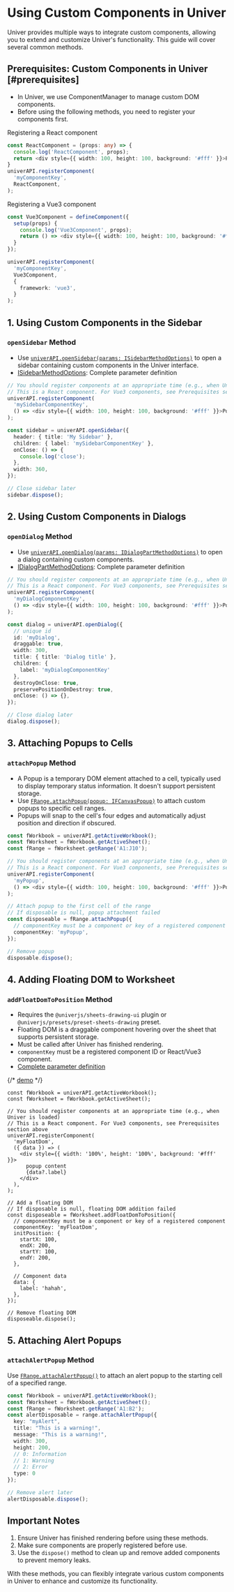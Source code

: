 
# Using Custom Components in Univer

Univer provides multiple ways to integrate custom components, allowing you to extend and customize Univer's functionality. This guide will cover several common methods.

## Prerequisites: Custom Components in Univer [#prerequisites]

* In Univer, we use ComponentManager to manage custom DOM components.
* Before using the following methods, you need to register your components first.

Registering a React component

```typescript
const ReactComponent = (props: any) => {
  console.log('ReactComponent', props);
  return <div style={{ width: 100, height: 100, background: '#fff' }}>Popup Content</div>
}
univerAPI.registerComponent(
  'myComponentKey',
  ReactComponent,
);
```

Registering a Vue3 component

```typescript
const Vue3Component = defineComponent({
  setup(props) {
    console.log('Vue3Component', props);
    return () => <div style={{ width: 100, height: 100, background: '#fff' }}>Popup Content</div>
  }
});

univerAPI.registerComponent(
  'myComponentKey',
  Vue3Component,
  {
    framework: 'vue3',
  }
);
```

## 1. Using Custom Components in the Sidebar

### `openSidebar` Method <VersionBadge version="0.3.0+" />

* Use [`univerAPI.openSidebar(params: ISidebarMethodOptions)`](https://reference.univer.ai/en-US/classes/FUniver#opensidebar) to open a sidebar containing custom components in the Univer interface.
* [ISidebarMethodOptions](https://github.com/dream-num/univer/blob/dev/packages/ui/src/views/components/sidebar/Sidebar.tsx#L26-L39): Complete parameter definition

```typescript
// You should register components at an appropriate time (e.g., when Univer is loaded)
// This is a React component. For Vue3 components, see Prerequisites section above
univerAPI.registerComponent(
  'mySidebarComponentKey',
  () => <div style={{ width: 100, height: 100, background: '#fff' }}>Popup Content</div>
);

const sidebar = univerAPI.openSidebar({
  header: { title: 'My Sidebar' },
  children: { label: 'mySidebarComponentKey' },
  onClose: () => {
    console.log('close');
  },
  width: 360,
});

// Close sidebar later
sidebar.dispose();
```

## 2. Using Custom Components in Dialogs

### `openDialog` Method <VersionBadge version="0.3.0+" />

* Use [`univerAPI.openDialog(params: IDialogPartMethodOptions)`](https://reference.univer.ai/en-US/classes/FUniver#opendialog) to open a dialog containing custom components.
* [IDialogPartMethodOptions](https://github.com/dream-num/univer/blob/dev/packages/ui/src/views/components/dialog-part/interface.ts#L21-L27): Complete parameter definition

```typescript
// You should register components at an appropriate time (e.g., when Univer is loaded)
// This is a React component. For Vue3 components, see Prerequisites section above
univerAPI.registerComponent(
  'myDialogComponentKey',
  () => <div style={{ width: 100, height: 100, background: '#fff' }}>Popup Content</div>
);

const dialog = univerAPI.openDialog({
  // unique id
  id: 'myDialog',
  draggable: true,
  width: 300,
  title: { title: 'Dialog title' },
  children: { 
    label: 'myDialogComponentKey'
  },
  destroyOnClose: true,
  preservePositionOnDestroy: true,
  onClose: () => {},
});

// Close dialog later
dialog.dispose();
```

## 3. Attaching Popups to Cells <VersionBadge version="0.2.10+" />

### `attachPopup` Method

* A Popup is a temporary DOM element attached to a cell, typically used to display temporary status information. It doesn't support persistent storage.
* Use [`FRange.attachPopup(popup: IFCanvasPopup)`](https://reference.univer.ai/en-US/classes/FRange#attachpopup) to attach custom popups to specific cell ranges.
* Popups will snap to the cell's four edges and automatically adjust position and direction if obscured.

```typescript
const fWorkbook = univerAPI.getActiveWorkbook();
const fWorksheet = fWorkbook.getActiveSheet();
const fRange = fWorksheet.getRange('A1:J10');

// You should register components at an appropriate time (e.g., when Univer is loaded)
// This is a React component. For Vue3 components, see Prerequisites section above
univerAPI.registerComponent(
  'myPopup',
  () => <div style={{ width: 100, height: 100, background: '#fff' }}>Popup Content</div>
);

// Attach popup to the first cell of the range
// If disposable is null, popup attachment failed
const disposeable = fRange.attachPopup({
  // componentKey must be a component or key of a registered component
  componentKey: 'myPopup',
});

// Remove popup
disposable.dispose();
```

## 4. Adding Floating DOM to Worksheet <VersionBadge version="0.2.10+" />

### `addFloatDomToPosition` Method

* Requires the `@univerjs/sheets-drawing-ui` plugin or `@univerjs/presets/preset-sheets-drawing` preset.
* Floating DOM is a draggable component hovering over the sheet that supports persistent storage.
* Must be called after Univer has finished rendering.
* `componentKey` must be a registered component ID or React/Vue3 component.
* [Complete parameter definition](https://github.com/dream-num/univer/blob/dev/packages/sheets-drawing-ui/src/facade/f-worksheet.ts#L32)

{/* [demo](https://stackblitz.com/edit/awesome-univer-sheets-vite-demo-fqsu99?file=package.json,src%2Fmain.tsx) */}

```tsx
const fWorkbook = univerAPI.getActiveWorkbook();
const fWorksheet = fWorkbook.getActiveSheet();

// You should register components at an appropriate time (e.g., when Univer is loaded)
// This is a React component. For Vue3 components, see Prerequisites section above
univerAPI.registerComponent(
  'myFloatDom',
  ({ data }) => (
    <div style={{ width: '100%', height: '100%', background: '#fff' }}>
      popup content
      {data?.label}
    </div>
  ),
);

// Add a floating DOM
// If disposable is null, floating DOM addition failed
const disposeable = fWorksheet.addFloatDomToPosition({
  // componentKey must be a component or key of a registered component
  componentKey: 'myFloatDom',
  initPosition: {
    startX: 100,
    endX: 200,
    startY: 100,
    endY: 200,
  },

  // Component data
  data: {
    label: 'hahah',
  },
});

// Remove floating DOM
disposeable.dispose();
```

## 5. Attaching Alert Popups <VersionBadge version="0.3.0+" />

### `attachAlertPopup` Method

Use [`FRange.attachAlertPopup()`](https://reference.univer.ai/en-US/classes/FRange#attachalertpopup) to attach an alert popup to the starting cell of a specified range.

```typescript
const fWorkbook = univerAPI.getActiveWorkbook();
const fWorksheet = fWorkbook.getActiveSheet();
const fRange = fWorksheet.getRange('A1:B2');
const alertDisposable = range.attachAlertPopup({
  key: "myAlert",
  title: "This is a warning!",
  message: "This is a warning!",
  width: 300,
  height: 200,
  // 0: Information
  // 1: Warning
  // 2: Error
  type: 0
});

// Remove alert later
alertDisposable.dispose();
```

## Important Notes

1. Ensure Univer has finished rendering before using these methods.
2. Make sure components are properly registered before use.
3. Use the `dispose()` method to clean up and remove added components to prevent memory leaks.

With these methods, you can flexibly integrate various custom components in Univer to enhance and customize its functionality.
